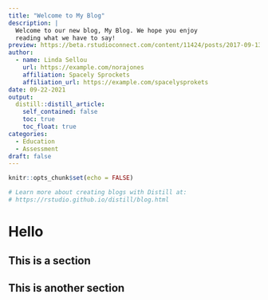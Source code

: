 ```yaml
---
title: "Welcome to My Blog"
description: |
  Welcome to our new blog, My Blog. We hope you enjoy
  reading what we have to say!
preview: https://beta.rstudioconnect.com/content/11424/posts/2017-09-13-asset-volatility/asset-volatility_files/figure-html5/unnamed-chunk-13-1.png
author:
  - name: Linda Sellou
    url: https://example.com/norajones
    affiliation: Spacely Sprockets
    affiliation_url: https://example.com/spacelysprokets
date: 09-22-2021
output:
  distill::distill_article:
    self_contained: false
    toc: true
    toc_float: true
categories:
  - Education
  - Assessment
draft: false
---
```


```r
knitr::opts_chunk$set(echo = FALSE)

# Learn more about creating blogs with Distill at:
# https://rstudio.github.io/distill/blog.html

```

# Hello

## This is a section


## This is another section
